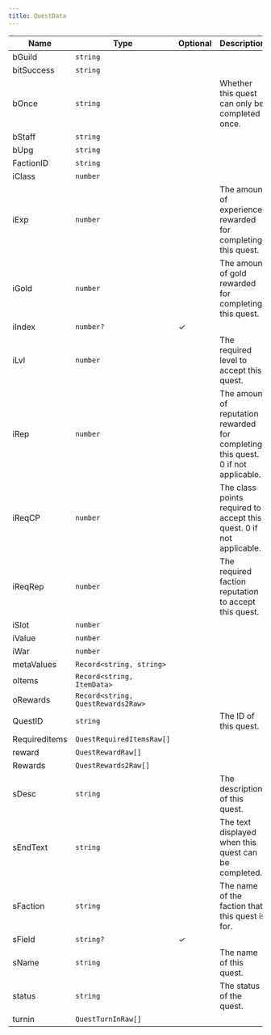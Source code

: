 ```yaml
---
title: QuestData
---
```


| Name | Type | Optional | Description |
|------|------|----------|-------------|
| bGuild | `string` |  |  |
| bitSuccess | `string` |  |  |
| bOnce | `string` |  | Whether this quest can only be completed once. |
| bStaff | `string` |  |  |
| bUpg | `string` |  |  |
| FactionID | `string` |  |  |
| iClass | `number` |  |  |
| iExp | `number` |  | The amount of experience rewarded for completing this quest. |
| iGold | `number` |  | The amount of gold rewarded for completing this quest. |
| iIndex | `number?` | ✓ |  |
| iLvl | `number` |  | The required level to accept this quest. |
| iRep | `number` |  | The amount of reputation rewarded for completing this quest. 0 if not applicable. |
| iReqCP | `number` |  | The class points required to accept this quest. 0 if not applicable. |
| iReqRep | `number` |  | The required faction reputation to accept this quest. |
| iSlot | `number` |  |  |
| iValue | `number` |  |  |
| iWar | `number` |  |  |
| metaValues | `Record<string, string>` |  |  |
| oItems | `Record<string, ItemData>` |  |  |
| oRewards | `Record<string, QuestRewards2Raw>` |  |  |
| QuestID | `string` |  | The ID of this quest. |
| RequiredItems | `QuestRequiredItemsRaw[]` |  |  |
| reward | `QuestRewardRaw[]` |  |  |
| Rewards | `QuestRewards2Raw[]` |  |  |
| sDesc | `string` |  | The description of this quest. |
| sEndText | `string` |  | The text displayed when this quest can be completed. |
| sFaction | `string` |  | The name of the faction that this quest is for. |
| sField | `string?` | ✓ |  |
| sName | `string` |  | The name of this quest. |
| status | `string` |  | The status of the quest. |
| turnin | `QuestTurnInRaw[]` |  |  |